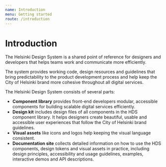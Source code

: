 ```yaml
---
name: Introduction
menu: Getting started
route: /introduction
---
```



# Introduction

<LargeParagraph>The Helsinki Design System is a shared point of reference for designers and developers that helps teams work and communicate more efficiently.</LargeParagraph>

The system provides working code, design resources and guidelines that bring predictability to the product development process and help keep the City of Helsinki brand more cohesive throughout all digital services.

The Helsinki Design System consists of several parts:
- **Component library** provides front-end developers modular, accessible components for building scalable digital services efficiently.
- **Design kit** includes design files of all components in the HDS component library. It helps designers create beautiful, usable and accessible user experiences that follow the City of Helsinki brand guidelines.
- **Visual assets** like icons and logos help keeping the visual language consistent.
- **Documentation site** collects detailed information on how to use the HDS components, design tokens and visual assets in practice, including design principles, accessibility and usage guidelines, examples, interactive demos and API descriptions.